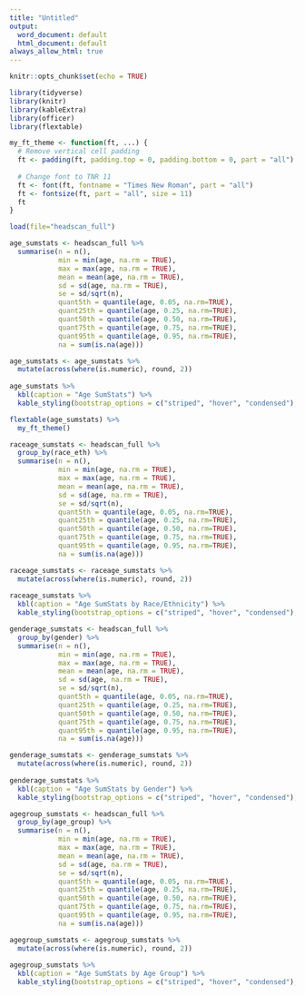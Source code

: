 ```yaml
---
title: "Untitled"
output:
  word_document: default
  html_document: default
always_allow_html: true
---
```


```r
knitr::opts_chunk$set(echo = TRUE)
```


```r
library(tidyverse)
library(knitr)
library(kableExtra)
library(officer)
library(flextable)
```
```r
my_ft_theme <- function(ft, ...) {
  # Remove vertical cell padding
  ft <- padding(ft, padding.top = 0, padding.bottom = 0, part = "all")
  
  # Change font to TNR 11
  ft <- font(ft, fontname = "Times New Roman", part = "all")
  ft <- fontsize(ft, part = "all", size = 11)
  ft
}
```


```r
load(file="headscan_full")
```


```r
age_sumstats <- headscan_full %>% 
  summarise(n = n(),
            min = min(age, na.rm = TRUE),
            max = max(age, na.rm = TRUE),
            mean = mean(age, na.rm = TRUE),
            sd = sd(age, na.rm = TRUE),
            se = sd/sqrt(n),
            quant5th = quantile(age, 0.05, na.rm=TRUE),
            quant25th = quantile(age, 0.25, na.rm=TRUE),
            quant50th = quantile(age, 0.50, na.rm=TRUE),
            quant75th = quantile(age, 0.75, na.rm=TRUE),
            quant95th = quantile(age, 0.95, na.rm=TRUE),
            na = sum(is.na(age)))

age_sumstats <- age_sumstats %>% 
  mutate(across(where(is.numeric), round, 2))
            
age_sumstats %>% 
  kbl(caption = "Age SumStats") %>% 
  kable_styling(bootstrap_options = c("striped", "hover", "condensed"), full_width = TRUE)
```

```r
flextable(age_sumstats) %>%
  my_ft_theme()
```


```r
raceage_sumstats <- headscan_full %>% 
  group_by(race_eth) %>% 
  summarise(n = n(),
            min = min(age, na.rm = TRUE),
            max = max(age, na.rm = TRUE),
            mean = mean(age, na.rm = TRUE),
            sd = sd(age, na.rm = TRUE),
            se = sd/sqrt(n),
            quant5th = quantile(age, 0.05, na.rm=TRUE),
            quant25th = quantile(age, 0.25, na.rm=TRUE),
            quant50th = quantile(age, 0.50, na.rm=TRUE),
            quant75th = quantile(age, 0.75, na.rm=TRUE),
            quant95th = quantile(age, 0.95, na.rm=TRUE),
            na = sum(is.na(age)))

raceage_sumstats <- raceage_sumstats %>% 
  mutate(across(where(is.numeric), round, 2))
            
raceage_sumstats %>% 
  kbl(caption = "Age SumStats by Race/Ethnicity") %>% 
  kable_styling(bootstrap_options = c("striped", "hover", "condensed"), full_width = TRUE)
```

```r
genderage_sumstats <- headscan_full %>% 
  group_by(gender) %>% 
  summarise(n = n(),
            min = min(age, na.rm = TRUE),
            max = max(age, na.rm = TRUE),
            mean = mean(age, na.rm = TRUE),
            sd = sd(age, na.rm = TRUE),
            se = sd/sqrt(n),
            quant5th = quantile(age, 0.05, na.rm=TRUE),
            quant25th = quantile(age, 0.25, na.rm=TRUE),
            quant50th = quantile(age, 0.50, na.rm=TRUE),
            quant75th = quantile(age, 0.75, na.rm=TRUE),
            quant95th = quantile(age, 0.95, na.rm=TRUE),
            na = sum(is.na(age)))

genderage_sumstats <- genderage_sumstats %>% 
  mutate(across(where(is.numeric), round, 2))
            
genderage_sumstats %>% 
  kbl(caption = "Age SumStats by Gender") %>% 
  kable_styling(bootstrap_options = c("striped", "hover", "condensed"), full_width = TRUE)
```
```r
agegroup_sumstats <- headscan_full %>% 
  group_by(age_group) %>% 
  summarise(n = n(),
            min = min(age, na.rm = TRUE),
            max = max(age, na.rm = TRUE),
            mean = mean(age, na.rm = TRUE),
            sd = sd(age, na.rm = TRUE),
            se = sd/sqrt(n),
            quant5th = quantile(age, 0.05, na.rm=TRUE),
            quant25th = quantile(age, 0.25, na.rm=TRUE),
            quant50th = quantile(age, 0.50, na.rm=TRUE),
            quant75th = quantile(age, 0.75, na.rm=TRUE),
            quant95th = quantile(age, 0.95, na.rm=TRUE),
            na = sum(is.na(age)))

agegroup_sumstats <- agegroup_sumstats %>% 
  mutate(across(where(is.numeric), round, 2))
            
agegroup_sumstats %>% 
  kbl(caption = "Age SumStats by Age Group") %>% 
  kable_styling(bootstrap_options = c("striped", "hover", "condensed"), full_width = TRUE)
```